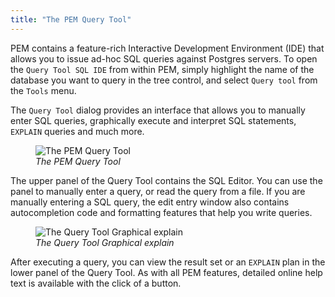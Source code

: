 ```yaml
---
title: "The PEM Query Tool"
---
```






PEM contains a feature-rich Interactive Development Environment (IDE) that allows you to issue ad-hoc SQL queries against Postgres servers. To open the `Query Tool SQL IDE` from within PEM, simply highlight the name of the database you want to query in the tree control, and select `Query tool` from the `Tools` menu.

The `Query Tool` dialog provides an interface that allows you to manually enter SQL queries, graphically execute and interpret SQL statements, `EXPLAIN` queries and much more.

<figure><img src="images/pem_query_tool.png" class="align-center" alt="The PEM Query Tool" /><figcaption aria-hidden="true"><em>The PEM Query Tool</em></figcaption></figure>

The upper panel of the Query Tool contains the SQL Editor. You can use the panel to manually enter a query, or read the query from a file. If you are manually entering a SQL query, the edit entry window also contains autocompletion code and formatting features that help you write queries.

<figure><img src="images/query_tool_graphical_explain.png" class="align-center" alt="The Query Tool Graphical explain" /><figcaption aria-hidden="true"><em>The Query Tool Graphical explain</em></figcaption></figure>

After executing a query, you can view the result set or an `EXPLAIN` plan in the lower panel of the Query Tool. As with all PEM features, detailed online help text is available with the click of a button.
